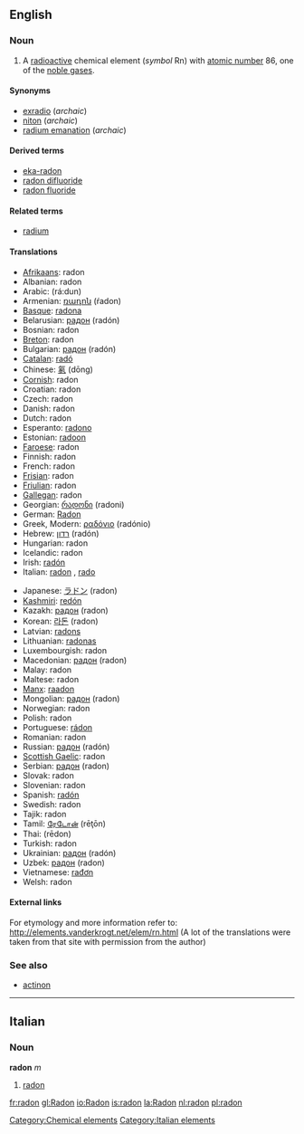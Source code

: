 {{See|Radon}}
==English==
{{elements|Rn|astatine|At|francium|Fr}}
=== Noun ===
{{en-noun-unc}}
{{wikipedia}}

#A [[radioactive]] chemical element (''symbol'' Rn) with [[atomic number]] 86, one of the [[noble gas]]es.

====Synonyms====
*[[exradio]] (''archaic'')
*[[niton]] (''archaic'')
*[[radium emanation]] (''archaic'')

====Derived terms====
*[[eka-radon]]
*[[radon difluoride]]
*[[radon fluoride]]

====Related terms====
*[[radium]]<!--after which radon is named-->

==== Translations ====
{{top}}
*[[Afrikaans]]: radon
*Albanian: radon
*Arabic: {{ARchar|[[رادون]]}} (rá:dun) {{m}}
*Armenian: [[ռադոն]] (ŕadon)
*[[Basque]]: [[radona]]
*Belarusian: [[радон]] (radón) {{m}}
*Bosnian: radon
*[[Breton]]: radon
*Bulgarian: [[радон]] (radón) {{m}}
*[[Catalan]]: [[radó]]
*Chinese: [[氡]] (dōng)
*[[Cornish]]: radon
*Croatian: radon
*Czech: radon
*Danish: radon
*Dutch: radon {{n}}
*Esperanto: [[radono]]
*Estonian: [[radoon]]
*[[Faroese]]: radon
*Finnish: radon
*French: radon {{m}}
*[[Frisian]]: radon
*[[Friulian]]: radon
*[[Gallegan]]: radon
*Georgian: [[რადონი]] (radoni)
*German: [[Radon]] {{n}}
*Greek, Modern: [[ραδόνιο]] (radónio) {{n}}
*Hebrew: [[רדון]] (radón)
*Hungarian: radon
*Icelandic: radon
*Irish: [[radón]]
*Italian: [[radon#Italian|radon]] {{m}}, [[rado]] {{m}}
{{mid}}
*Japanese: [[ラドン]] (radon)
*[[Kashmiri]]: [[redón]]
*Kazakh: [[радон]] (radon)
*Korean: [[라돈]] (radon)
*Latvian: [[radons]]
*Lithuanian: [[radonas]]
*Luxembourgish: radon
*Macedonian: [[радон]] (radon) {{m}}
*Malay: radon
*Maltese: radon
*[[Manx]]: [[raadon]]
*Mongolian: [[радон]] (radon)
*Norwegian: radon
*Polish: radon {{m}}
*Portuguese: [[rádon]] {{m}}
*Romanian: radon {{n}}
*Russian: [[радон]] (radón) {{m}}
*[[Scottish Gaelic]]: radon
*Serbian: [[радон]] (radon) {{m}}
*Slovak: radon
*Slovenian: radon
*Spanish: [[radón]] {{m}}
*Swedish: radon
*Tajik: radon
*Tamil: [[ரேடோன்]] (rēţōn)
*Thai: {{THchar|[[เรดอน]]}} (rēdon)
*Turkish: radon
*Ukrainian: [[радон]] (radón) {{m}}
*Uzbek: [[радон]] (radon)
*Vietnamese: [[rađơn]]
*Welsh: radon
{{bottom}}

====External links====
For etymology and more information refer to:
http://elements.vanderkrogt.net/elem/rn.html
(A lot of the translations were taken from that site with permission from the author)

===See also===
*[[actinon]]

[[Category:Chemical elements]]


----

==Italian==
===Noun===
'''radon''' ''m''

#[[radon#English|radon]]

[[Category:Italian elements]]
[[fr:radon]]
[[gl:Radon]]
[[io:Radon]]
[[is:radon]]
[[la:Radon]]
[[nl:radon]]
[[pl:radon]]